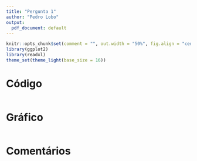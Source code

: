 ```yaml
---
title: "Pergunta 1"
author: "Pedro Lobo"
output:
  pdf_document: default
---
```


```r
knitr::opts_chunk$set(comment = "", out.width = "50%", fig.align = "center")
library(ggplot2)
library(readxl)
theme_set(theme_light(base_size = 16))
```

# Código
```r
```

# Gráfico
```r
```

# Comentários
